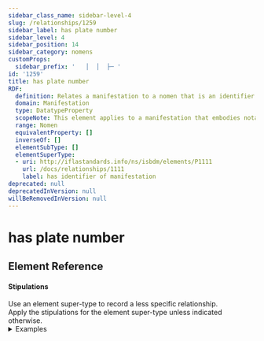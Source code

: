 ```yaml
---
sidebar_class_name: sidebar-level-4
slug: /relationships/1259
sidebar_label: has plate number
sidebar_level: 4
sidebar_position: 14
sidebar_category: nomens
customProps:
  sidebar_prefix: '   │  │  ├─ '
id: '1259'
title: has plate number
RDF:
  definition: Relates a manifestation to a nomen that is an identifier that is assigned by the publisher of the manifestation to the printing plates used in its manufacture.
  domain: Manifestation
  type: DatatypeProperty
  scopeNote: This element applies to a manifestation that embodies notated music content.
  range: Nomen
  equivalentProperty: []
  inverseOf: []
  elementSubType: []
  elementSuperType:
  - uri: http://iflastandards.info/ns/isbdm/elements/P1111
    url: /docs/relationships/1111
    label: has identifier of manifestation
deprecated: null
deprecatedInVersion: null
willBeRemovedInVersion: null
---
```

# has plate number

## Element Reference
<ElementReference frontMatter={frontMatter} />

#### Stipulations

<div className="stip">
  Use an element super-type to record a less specific relationship.
</div>

<div className="stip">
  Apply the stipulations for the element super-type unless indicated otherwise.
  
  <details>
  <summary>Examples</summary>
  
  | Property | Value |
  |:---------|:------|
  | has plate number | "9538" |
  </details>
</div>
